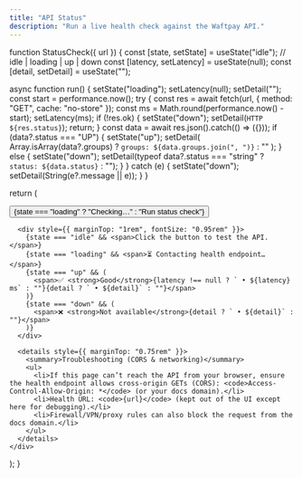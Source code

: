 ```yaml
---
title: "API Status"
description: "Run a live health check against the Waftpay API."
---
```



function StatusCheck({ url }) {
const [state, setState] = useState("idle"); // idle | loading | up | down
const [latency, setLatency] = useState(null);
const [detail, setDetail] = useState("");

async function run() {
setState("loading");
setLatency(null);
setDetail("");
const start = performance.now();
try {
const res = await fetch(url, { method: "GET", cache: "no-store" });
const ms = Math.round(performance.now() - start);
setLatency(ms);
if (!res.ok) {
setState("down");
setDetail(`HTTP ${res.status}`);
return;
}
const data = await res.json().catch(() => ({}));
if (data?.status === "UP") {
setState("up");
setDetail(
Array.isArray(data?.groups) ? `groups: ${data.groups.join(", ")}` : ""
);
} else {
setState("down");
setDetail(typeof data?.status === "string" ? `status: ${data.status}` : "");
}
} catch (e) {
setState("down");
setDetail(String(e?.message || e));
}
}

return (
<div>
<button
onClick={run}
style={{
padding: "0.6rem 1rem",
borderRadius: "0.5rem",
border: "1px solid #e5e7eb",
fontWeight: 600,
cursor: "pointer"
}}
>
{state === "loading" ? "Checking…" : "Run status check"}
</button>

      <div style={{ marginTop: "1rem", fontSize: "0.95rem" }}>
        {state === "idle" && <span>Click the button to test the API.</span>}
        {state === "loading" && <span>⏳ Contacting health endpoint…</span>}
        {state === "up" && (
          <span>✅ <strong>Good</strong>{latency !== null ? ` • ${latency} ms` : ""}{detail ? ` • ${detail}` : ""}</span>
        )}
        {state === "down" && (
          <span>❌ <strong>Not available</strong>{detail ? ` • ${detail}` : ""}</span>
        )}
      </div>

      <details style={{ marginTop: "0.75rem" }}>
        <summary>Troubleshooting (CORS & networking)</summary>
        <ul>
          <li>If this page can’t reach the API from your browser, ensure the health endpoint allows cross-origin GETs (CORS): <code>Access-Control-Allow-Origin: *</code> (or your docs domain).</li>
          <li>Health URL: <code>{url}</code> (kept out of the UI except here for debugging).</li>
          <li>Firewall/VPN/proxy rules can also block the request from the docs domain.</li>
        </ul>
      </details>
    </div>
);
}

<StatusCheck url="https://payments-api.dev.pockets-pay.com/actuator/health" />
